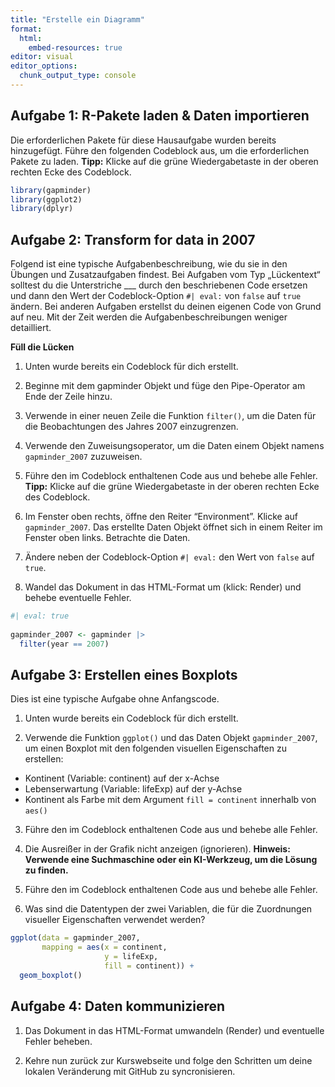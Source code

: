 ```yaml
---
title: "Erstelle ein Diagramm"
format:
  html:
    embed-resources: true
editor: visual
editor_options: 
  chunk_output_type: console
---
```


## Aufgabe 1: R-Pakete laden & Daten importieren

Die erforderlichen Pakete für diese Hausaufgabe wurden bereits hinzugefügt. Führe den folgenden Codeblock aus, um die erforderlichen Pakete zu laden. **Tipp:** Klicke auf die grüne Wiedergabetaste in der oberen rechten Ecke des Codeblock.

```r
library(gapminder)
library(ggplot2)
library(dplyr)
```

## Aufgabe 2: Transform for data in 2007

Folgend ist eine typische Aufgabenbeschreibung, wie du sie in den Übungen und Zusatzaufgaben findest. Bei Aufgaben vom Typ „Lückentext“ solltest du die Unterstriche \_\_\_ durch den beschriebenen Code ersetzen und dann den Wert der Codeblock-Option `#| eval:` von `false` auf `true` ändern. Bei anderen Aufgaben erstellst du deinen eigenen Code von Grund auf neu. Mit der Zeit werden die Aufgabenbeschreibungen weniger detailliert.

**Füll die Lücken**

1.  Unten wurde bereits ein Codeblock für dich erstellt.

2.  Beginne mit dem gapminder Objekt und füge den Pipe-Operator am Ende der Zeile hinzu.

3.  Verwende in einer neuen Zeile die Funktion `filter()`, um die Daten für die Beobachtungen des Jahres 2007 einzugrenzen.

4.  Verwende den Zuweisungsoperator, um die Daten einem Objekt namens `gapminder_2007` zuzuweisen.

5.  Führe den im Codeblock enthaltenen Code aus und behebe alle Fehler. **Tipp:** Klicke auf die grüne Wiedergabetaste in der oberen rechten Ecke des Codeblock.

6.  Im Fenster oben rechts, öffne den Reiter "Environment". Klicke auf `gapminder_2007`. Das erstellte Daten Objekt öffnet sich in einem Reiter im Fenster oben links. Betrachte die Daten.

7.  Ändere neben der Codeblock-Option `#| eval:` den Wert von `false` auf `true`.

8.  Wandel das Dokument in das HTML-Format um (klick: Render) und behebe eventuelle Fehler.

```r
#| eval: true
 
gapminder_2007 <- gapminder |> 
  filter(year == 2007) 
```

## Aufgabe 3: Erstellen eines Boxplots

Dies ist eine typische Aufgabe ohne Anfangscode.

1.  Unten wurde bereits ein Codeblock für dich erstellt.

2.  Verwende die Funktion `ggplot()` und das Daten Objekt `gapminder_2007`, um einen Boxplot mit den folgenden visuellen Eigenschaften zu erstellen:

-   Kontinent (Variable: continent) auf der x-Achse
-   Lebenserwartung (Variable: lifeExp) auf der y-Achse
-   Kontinent als Farbe mit dem Argument `fill = continent` innerhalb von `aes()`

3.  Führe den im Codeblock enthaltenen Code aus und behebe alle Fehler.

4.  Die Ausreißer in der Grafik nicht anzeigen (ignorieren). **Hinweis: Verwende eine Suchmaschine oder ein KI-Werkzeug, um die Lösung zu finden.**

5.  Führe den im Codeblock enthaltenen Code aus und behebe alle Fehler.

6.  Was sind die Datentypen der zwei Variablen, die für die Zuordnungen visueller Eigenschaften verwendet werden?

```r
ggplot(data = gapminder_2007,
       mapping = aes(x = continent,
                     y = lifeExp,
                     fill = continent)) +
  geom_boxplot()
```

## Aufgabe 4: Daten kommunizieren

1.  Das Dokument in das HTML-Format umwandeln (Render) und eventuelle Fehler beheben.

2.  Kehre nun zurück zur Kurswebseite und folge den Schritten um deine lokalen Veränderung mit GitHub zu syncronisieren.
